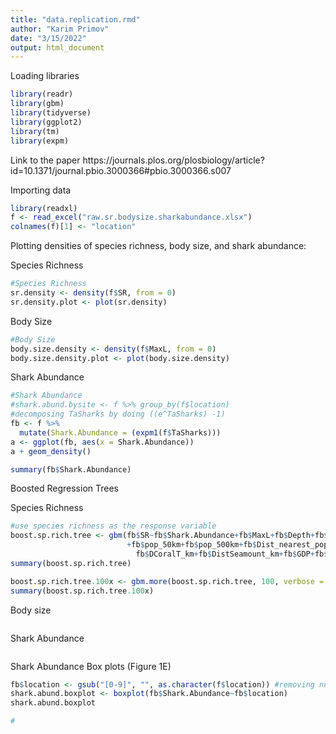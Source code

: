 ```yaml
---
title: "data.replication.rmd"
author: "Karim Primov"
date: "3/15/2022"
output: html_document
---
```


Loading libraries
```r
library(readr)
library(gbm)
library(tidyverse)
library(ggplot2)
library(tm)
library(expm)
```


Link to the paper
https://journals.plos.org/plosbiology/article?id=10.1371/journal.pbio.3000366#pbio.3000366.s007


Importing data
```r
library(readxl)
f <- read_excel("raw.sr.bodysize.sharkabundance.xlsx")
colnames(f)[1] <- "location"
```

Plotting densities of species richness, body size, and shark abundance:

Species Richness
```r
#Species Richness
sr.density <- density(f$SR, from = 0)
sr.density.plot <- plot(sr.density)
```

Body Size
```r
#Body Size
body.size.density <- density(f$MaxL, from = 0)
body.size.density.plot <- plot(body.size.density)
```

Shark Abundance
```r
#Shark Abundance
#shark.abund.bysite <- f %>% group_by(f$location) 
#decomposing TaSharks by doing ((e^TaSharks) -1)
fb <- f %>%
  mutate(Shark.Abundance = (expm1(f$TaSharks)))
a <- ggplot(fb, aes(x = Shark.Abundance)) 
a + geom_density() 

summary(fb$Shark.Abundance)
```

Boosted Regression Trees

Species Richness
```r
#use species richness as the response variable
boost.sp.rich.tree <- gbm(fb$SR~fb$Shark.Abundance+fb$MaxL+fb$Depth+fb$Chla_median+fb$Chla_sd+fb$SST_median+fb$SST_sd
                          +fb$pop_50km+fb$pop_500km+fb$Dist_nearest_pop+fb$Dist_nearest_market+fb$HDI+fb$Dcoast_km+
                            fb$DCoralT_km+fb$DistSeamount_km+fb$GDP+fb$Dist_SMT1500+fb$FishingEffort01+fb$FishingEffort05, data = fb)
summary(boost.sp.rich.tree)

boost.sp.rich.tree.100x <- gbm.more(boost.sp.rich.tree, 100, verbose = FALSE)
summary(boost.sp.rich.tree.100x)

```

Body size
```r

```

Shark Abundance
```r

```


Shark Abundance Box plots (Figure 1E)
```r
fb$location <- gsub("[0-9]", "", as.character(f$location)) #removing numbers from location column in df "f"
shark.abund.boxplot <- boxplot(fb$Shark.Abundance~fb$location)
shark.abund.boxplot


```

```r
#
```

```r

```

```r

```

```r

```

```r

```

```r

```

```r

```

```r

```

```r

```

```r

```